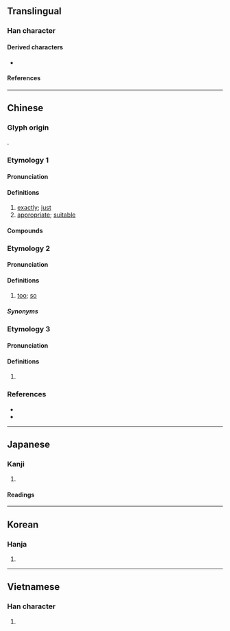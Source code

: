 {{character info}}
==Translingual==

===Han character===
{{Han char|rn=61|rad=心|as=06|sn=9|four=98061|canj=POMR|ids=⿰忄合}}

====Derived characters====
* {{l|mul|[[𪣺]]}}

====References====
{{Han ref|kx=0386.010|dkj=10603|dj=0718.020|hdz=42297.020|uh=6070}}

----

==Chinese==

===Glyph origin===
{{Han etym}}
{{Han compound|忄|合|ls=psc|c1=s|c2=p}}.

===Etymology 1===
{{zh-forms}} <!--alt form 𢙅?-->

====Pronunciation====
{{zh-pron
|m=qià
|m-s=qia2
|c=hap1
|c-t=hap2
|g=kat6
|h=pfs=khap;gd=kab5
|j=qiah4
|mb=kiă
|md=kák
|mn=ml,jj,tw:khap
|mn-t=kab4
|w=4qiaq,4khaq
|w_note=4qiaq - literary; 4khaq - vernacular
|x=qia6/ka6
|mc=y
|oc=y
|cat=adv,a
}}

====Definitions====
{{zh-hanzi}}

# [[exactly]]; [[just]]
# [[appropriate]]; [[suitable]]

====Compounds====
{{zh-der|恰到好處|恰巧|恰不道|不恰好|恰限|恰纔|恰當|恰恰|恰如|恰好|恰則|恰克圖|恰似|半恰|恰正|恰便似|恰如其分|洽恰|恰哈|普恰克其|烏恰|恰薩|阿恰勒|阿恰塔格|恰爾隆|恰爾巴格|烏魯克恰提}}

===Etymology 2===
{{zh-forms|alt=太}}
{{rfe|zh|related to Teochew kah4, Hokkien khah?}}

====Pronunciation====
{{zh-pron
|md=kák
|dial=n
|cat=adv
}}

====Definitions====
{{zh-hanzi}}

# {{lb|zh|Min Dong}} [[too]]; [[so]]
#: {{zh-x|噇 飽 '''恰''' 閒。|Have nothing else to do. / Don't you have nothing else to do? / Mind your own concerns/business.|MD|tr=Chòng bā kák-èng.|a=Cdo-fzho 噇飽恰閒.wav}}

=====Synonyms=====
{{zh-dial|太}}

===Etymology 3===
{{zh-forms}}

====Pronunciation====
{{zh-pron
|m=qià
|dial=n
|cat=v
}}

====Definitions====
{{zh-hanzi}}

# {{lb|zh|dialectal|or|internet slang}} {{zh-pronunciation spelling of|吃|tr=-}}
#: {{zh-x|恰飯|to eat}}
#: {{zh-x|恰.爛錢}}

===References===
* {{R:twedu|A01336}}
* {{R:yue:Hanzi}}

----

==Japanese==

===Kanji===
{{ja-kanji|grade=|rs=心06}}

# {{rfdef|ja|sort=心06}}

====Readings====
{{ja-readings
|goon=きょう<けふ
|kanon=こう<かふ
|on=かつ
|kun=あたか-も
}}

----

==Korean==

===Hanja===
{{ko-hanja|흡}}

# {{rfdef|ko|sort=心06}}

----

==Vietnamese==

===Han character===
{{vi-readings|rs=心06|reading=kháp}}

# {{rfdef|vi|sort=心06}}